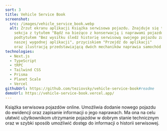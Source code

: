```yaml
---
sort: 3
title: Vehicle Service Book
screenshot:
  src: /images/vehicle_service_book.webp
  alt: Zrzut ekranu aplikacji Książka serwisowa pojazdu. Znajduje się tam główna
    sekcja z tytułem "Bądź na bieżąco z konserwacją i naprawami pojazdów",
    podtytułem "Bez wysiłku śledź historię serwisową swojego pojazdu za pomocą
    naszej wygodnej aplikacji", przyciskiem "Przejdź do aplikacji"
    oraz ilustracją przedstawiającą dwóch mechaników naprawia samochód."
technologies:
  - Next.js
  - TypeScript
  - tRPC
  - Tailwind CSS
  - Prisma
  - Planet Scale
  - Vercel
githubUrl: https://github.com/teziovsky/vehicle-service-book#readme
demoUrl: https://vehicle-service-book.vercel.app/
---
```


Książka serwisowa pojazdów online. Umożliwia dodanie nowego pojazdu do ewidencji oraz zapisanie informacji o jego naprawach. Ma ona na celu ułatwić użytkownikom utrzymanie pojazdów w dobrym stanie technicznym oraz w szybki sposób umożliwić dostęp do informacji o historii serwisowej.
